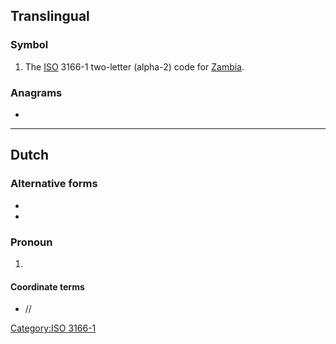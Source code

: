 {{also|zm|Zm|zm.|.zm}}
==Translingual==

===Symbol===
{{head|mul|symbol}}

# The [[ISO]] 3166-1 two-letter (alpha-2) code for [[Zambia]].

===Anagrams===

* {{l|mul|MZ}}

[[Category:ISO 3166-1]]

----

==Dutch==

===Alternative forms===
* {{l|nl|Z.M.}}
* {{l|nl|Z. M.}}

===Pronoun===
{{head|nl|pronoun}}
# {{init of|nl|[[Zijne Majesteit]]||His Majesty}}

====Coordinate terms====
* {{l|nl|HM}}/{{l|nl|H.M.}}/{{l|nl|H. M.}}
